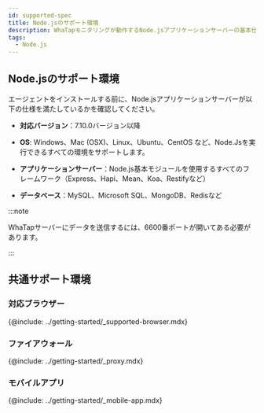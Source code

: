 ```yaml
---
id: supported-spec
title: Node.jsのサポート環境
description: WhaTapモニタリングが動作するNode.jsアプリケーションサーバーの基本仕様について説明します。
tags:
  - Node.js
---
```


## Node.jsのサポート環境

エージェントをインストールする前に、Node.jsアプリケーションサーバーが以下の仕様を満たしているかを確認してください。

-   **対応バージョン**：7.10.0バージョン以降

-   **OS**: Windows、Mac (OSX)、Linux、Ubuntu、CentOS など、Node.Jsを実行できるすべての環境をサポートします。

-   **アプリケーションサーバー**：Node.js基本モジュールを使用するすべてのフレームワーク（Express、Hapi、Mean、Koa、Restifyなど）

-   **データベース**：MySQL、Microsoft SQL、MongoDB、Redisなど

:::note

WhaTapサーバーにデータを送信するには、6600番ポートが開いてある必要があります。

:::

## 共通サポート環境

### 対応ブラウザー

{@include: ../getting-started/_supported-browser.mdx}  

### ファイアウォール

{@include: ../getting-started/_proxy.mdx} 

### モバイルアプリ

{@include: ../getting-started/_mobile-app.mdx}  
